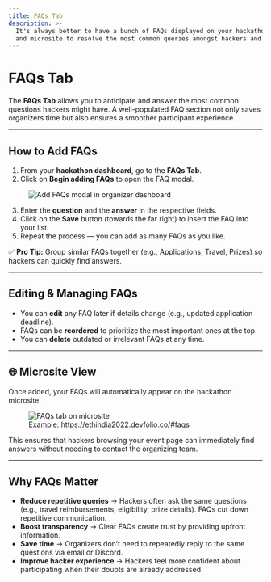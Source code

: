 ```yaml
---
title: FAQs Tab
description: >-
  It's always better to have a bunch of FAQs displayed on your hackathon dashboard
  and microsite to resolve the most common queries amongst hackers and reduce repetitive support requests.
---
```


# FAQs Tab

The **FAQs Tab** allows you to anticipate and answer the most common questions hackers might have. A well-populated FAQ section not only saves organizers time but also ensures a smoother participant experience.  

---

## How to Add FAQs

1. From your **hackathon dashboard**, go to the **FAQs Tab**.  
2. Click on **Begin adding FAQs** to open the FAQ modal.  

<figure>
  <img src="/assets/FAQ.gif" alt="Add FAQs modal in organizer dashboard" />
</figure>

3. Enter the **question** and the **answer** in the respective fields.  
4. Click on the **Save** button (towards the far right) to insert the FAQ into your list.  
5. Repeat the process — you can add as many FAQs as you like.  

✅ **Pro Tip:** Group similar FAQs together (e.g., Applications, Travel, Prizes) so hackers can quickly find answers.  

---

## Editing & Managing FAQs

- You can **edit** any FAQ later if details change (e.g., updated application deadline).  
- FAQs can be **reordered** to prioritize the most important ones at the top.  
- You can **delete** outdated or irrelevant FAQs at any time.  

---

## 🌐 Microsite View

Once added, your FAQs will automatically appear on the hackathon microsite.  

<figure>
  <img src="/assets/image (54).webp" alt="FAQs tab on microsite" />
  <figcaption className="text-center mt-2">
    <a href="https://ethindia2022.devfolio.co/#faqs">
      Example: https://ethindia2022.devfolio.co/#faqs
    </a>
  </figcaption>
</figure>

This ensures that hackers browsing your event page can immediately find answers without needing to contact the organizing team.  

---

## Why FAQs Matter

- **Reduce repetitive queries** → Hackers often ask the same questions (e.g., travel reimbursements, eligibility, prize details). FAQs cut down repetitive communication.  
- **Boost transparency** → Clear FAQs create trust by providing upfront information.  
- **Save time** → Organizers don’t need to repeatedly reply to the same questions via email or Discord.  
- **Improve hacker experience** → Hackers feel more confident about participating when their doubts are already addressed.  
